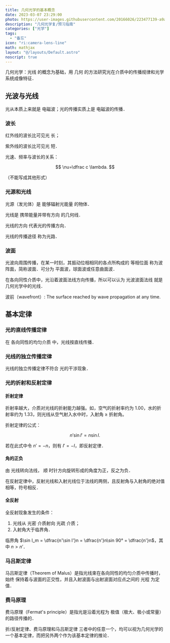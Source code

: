 ---
title: 几何光学的基本概念
date: 2023-03-07 23:29:00
photo: https://user-images.githubusercontent.com/20166026/223477139-a9a5112a-33f0-448b-89bb-0c13d1f0721d.jpg
description: "几何光学复/预习指南"
categories: ["光学"]
tags:
  - "备忘"
icon: "ri:camera-lens-line"
math: mathjax
layout: "@/layouts/Default.astro"
noscript: true
---


几何光学：<C>光线</C> 的概念为基础，用 <C>几何</C> 的方法研究光在介质中的传播规律和光学系统成像特征．

## 光波与光线

光从本质上来就是 <C>电磁波</C>；光的传播实质上是 <C>电磁波的传播</C>．

### 波长

红外线的波长比可见光 <C>长</C>；

紫外线的波长比可见光 <C>短</C>．

光速、频率与波长的关系：

$$ \nu=\dfrac c \lambda. $$

（不能写成其他形式）

### 光源和光线

光源（发光体）是 <C>能够辐射光能量</C> 的物体．

光线是 <C>携带能量并带有方向</C> 的几何线．

<C>光线的方向</C> 代表光的传播方向．

<C>光线的传播途径</C> 称为光路．

### 波面

光波向周围传播，在某一时刻，其振动位相相同的各点所构成的 <C>等相位面</C> 称为波阵面，简称波面．可分为 <C>平面波，球面波或任意曲面波</C>．

在各向同性介质中，光沿着波面法线方向传播，所以可以认为 <C>光波波面法线</C> 就是几何光学中的光线．

波前（wavefront）: The surface reached by wave propagation at any time.

## 基本定律

### 光的直线传播定律

在 <C>各向同性的均匀介质</C> 中，光线按直线传播．

### 光线的独立传播定律

光线的独立传播定律不符合 <C>光的干涉现象</C>．

### 光的折射和反射定律

#### 折射定律

折射率越大，介质对光线的折射能力越强。如，空气的折射率约为 $1.00$，水的折射率约为 $1.33$，则光线从空气射入水中时，入射角 $\geq$ 折射角。

折射定律的公式：

$$ n'\sin I'=n\sin I. $$

若在此式中令 $n'=-n$，则有 $I'=-I$，即反射定律．

#### 角的正负

由 <C>光线转向法线</C>， <C>顺</C> 时针方向旋转形成的角度为正，反之为负．

在反射定律中，反射光线和入射光线位于法线的两侧，且反射角与入射角的绝对值相等，符号相反．

#### 全反射

全反射现象发生的条件：

1. 光线从 <C>光密</C> 介质射向 <C>光疏</C> 介质；
2. 入射角大于临界角．

临界角 $\sin I_m = \dfrac{n'\sin I'}n = \dfrac{n'}n\sin 90° = \dfrac{n'}n$，其中 $n \gt n'$．

### 马吕斯定律

马吕斯定律（Theorem of Malus）是指光线束在各向同性的均匀介质中传播时，始终 <C>保持着与波面的正交性</C>，并且入射波面与出射波面对应点之间的 <C>光程</C> 为定值．

### 费马原理

费马原理（Fermat's principle）是指光是沿着光程为 <C>极值（极大、极小或常量）</C> 的路径传播的．

<C>折/反射定律、费马原理和马吕斯定律</C> 三者中的任意一个，均可以视为几何光学的一个基本定律，而把另外两个作为该基本定律的推论．
